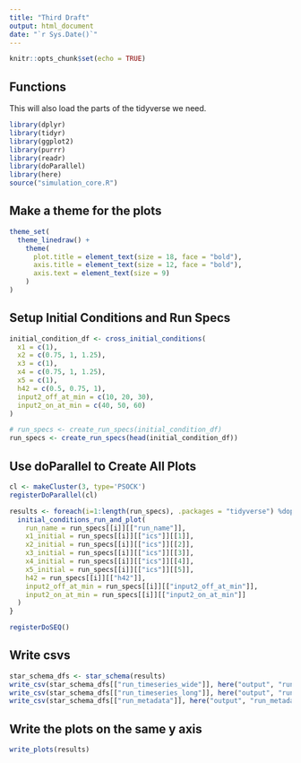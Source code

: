 ```yaml
---
title: "Third Draft"
output: html_document
date: "`r Sys.Date()`"
---
```


```r
knitr::opts_chunk$set(echo = TRUE)
```

## Functions

This will also load the parts of the tidyverse we need.

```r
library(dplyr)
library(tidyr)
library(ggplot2)
library(purrr)
library(readr)
library(doParallel)
library(here)
source("simulation_core.R")
```

## Make a theme for the plots

```r
theme_set(
  theme_linedraw() +
    theme(
      plot.title = element_text(size = 18, face = "bold"),
      axis.title = element_text(size = 12, face = "bold"),
      axis.text = element_text(size = 9)
    )
)
```

## Setup Initial Conditions and Run Specs

```r
initial_condition_df <- cross_initial_conditions(
  x1 = c(1),
  x2 = c(0.75, 1, 1.25),
  x3 = c(1),
  x4 = c(0.75, 1, 1.25),
  x5 = c(1),
  h42 = c(0.5, 0.75, 1),
  input2_off_at_min = c(10, 20, 30),
  input2_on_at_min = c(40, 50, 60)
)

# run_specs <- create_run_specs(initial_condition_df)
run_specs <- create_run_specs(head(initial_condition_df))
```

## Use doParallel to Create All Plots

```r
cl <- makeCluster(3, type='PSOCK')
registerDoParallel(cl)

results <- foreach(i=1:length(run_specs), .packages = "tidyverse") %dopar% {
  initial_conditions_run_and_plot(
    run_name = run_specs[[i]][["run_name"]],
    x1_initial = run_specs[[i]][["ics"]][[1]],
    x2_initial = run_specs[[i]][["ics"]][[2]],
    x3_initial = run_specs[[i]][["ics"]][[3]],
    x4_initial = run_specs[[i]][["ics"]][[4]],
    x5_initial = run_specs[[i]][["ics"]][[5]],
    h42 = run_specs[[i]][["h42"]],
    input2_off_at_min = run_specs[[i]][["input2_off_at_min"]],
    input2_on_at_min = run_specs[[i]][["input2_on_at_min"]]
  )
}

registerDoSEQ()
```

## Write csvs

```r
star_schema_dfs <- star_schema(results)
write_csv(star_schema_dfs[["run_timeseries_wide"]], here("output", "run_timeseries_wide.csv"), col_names = TRUE, na = "")
write_csv(star_schema_dfs[["run_timeseries_long"]], here("output", "run_timeseries_long.csv"), col_names = TRUE, na = "")
write_csv(star_schema_dfs[["run_metadata"]], here("output", "run_metadata.csv"), col_names = TRUE, na = "")
```

## Write the plots on the same y axis

```r
write_plots(results)
```
